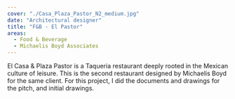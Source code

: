 ```yaml
---
cover: "./Casa_Plaza_Pastor_N2_medium.jpg"
date: "Architectural designer"
title: "F&B - El Pastor"
areas:
  - Food & Beverage
  - Michaelis Boyd Associates
---
```


El Casa & Plaza Pastor is a Taqueria restaurant deeply
rooted in the Mexican culture of leisure.
This is the second restaurant designed by Michaelis
Boyd for the same client.
For this project, I did the documents and drawings for
the pitch, and initial drawings. 
